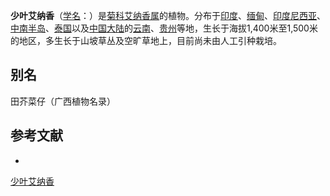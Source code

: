 {{Speciesbox
| name = 少叶艾纳香
| status = 
| status_system = 
| image =
| genus = Blumea
| species = hamiltonii
| authority = DC.
}}

'''少叶艾纳香'''（[[学名|学名]]：{{lang|la|''Blumea hamiltonii''}}）是[[菊科|菊科]][[艾纳香属|艾纳香属]]的植物。分布于[[印度|印度]]、[[缅甸|缅甸]]、[[印度尼西亚|印度尼西亚]]、[[中南半岛|中南半岛]]、[[泰国|泰国]]以及[[中国大陆|中国大陆]]的[[云南|云南]]、[[贵州|贵州]]等地，生长于海拔1,400米至1,500米的地区，多生长于山坡草丛及空旷草地上，目前尚未由人工引种栽培。

== 别名 ==
田芥菜仔（广西植物名录）

== 参考文献 ==
<div class="references-small">
* {{cite web| url =http://www.bioinfo.cn/db05/KmzwSpecies.php?action=view&id=4343| title =少叶艾纳香| work =《中国高等植物数据库全库》| publisher =中国科学院微生物研究所| author =昆明植物研究所| accessdate =2009-02-24| deadurl =yes| archiveurl =https://web.archive.org/web/20160305062650/http://www.bioinfo.cn/db05/KmzwSpecies.php?action=view&id=4343| archivedate =2016-03-05}}
</div>
{{Taxonbar|from=Q11036134}}

[[Category:艾纳香属|少叶艾纳香]]


{{植物小作品}}